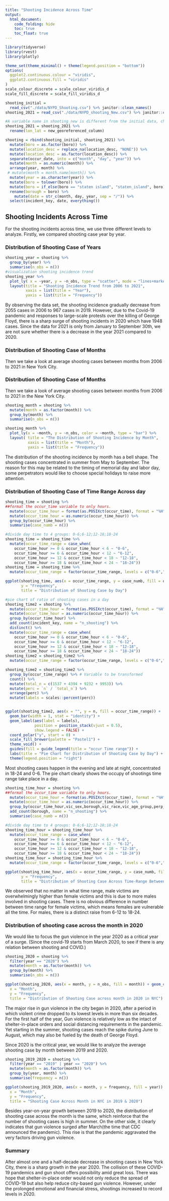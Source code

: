 ```yaml
---
title: "Shooting Incidence Across Time"
output: 
  html_document:
    code_folding: hide
    toc: true
    toc_float: true
---
```


```r
library(tidyverse)
library(rvest)
library(plotly)

theme_set(theme_minimal() + theme(legend.position = "bottom"))
options(
  ggplot2.continuous.colour = "viridis",
  ggplot2.continuous.fill = "viridis"
)
scale_colour_discrete = scale_colour_viridis_d
scale_fill_discrete = scale_fill_viridis_d
```


```r
shooting_initial = 
  read_csv("./data/NYPD_Shooting.csv") %>% janitor::clean_names()
shooting_2021 = read_csv("./data/NYPD_shooting_New.csv") %>% janitor::clean_names()

#A variable name in shooting_new is different from the initial data, change column name in order to merge the data frames
shooting_2021 = shooting_2021 %>% 
  rename(lon_lat = new_georeferenced_column)

shooting = rbind(shooting_initial, shooting_2021) %>% 
  mutate(boro = as.factor(boro)) %>%
  mutate(location_desc = replace_na(location_desc, "NONE")) %>%
  mutate(location_desc = as.factor(location_desc)) %>%
  separate(occur_date, into = c("month", "day", "year")) %>% 
  mutate(month = as.numeric(month)) %>% 
  arrange(year, month) %>% 
 # mutate(month = month.name[month]) %>% 
  mutate(year = as.character(year)) %>% 
  mutate(boro = tolower(boro)) %>% 
  mutate(boro = if_else(boro == "staten island", "staten_island", boro)) %>% 
  rename(borough = boro) %>% 
    mutate(date = str_c(month, day, year, sep = "/")) %>% 
  select(incident_key, date, everything())
```  



## Shooting Incidents Across Time

For the shooting incidents across time, we use three different levels to analyze. 
Firstly, we compared shooting case year by year.

### Distribution of Shooting Case of Years
```r
shooting_year = shooting %>%
  group_by(year) %>% 
  summarise(n_obs = n())
#visualization shooting incidence trend
shooting_year %>% 
  plot_ly( x = ~year, y = ~n_obs, type = "scatter", mode = "lines+markers") %>% 
  layout(title = "Shooting Incidence Trend from 2006 to 2021",
         xaxis = list(title = "Year"),
         yaxis = list(title = "Frequency"))
```
By observing the data set, the shooting incidence gradually decrease from 2055 cases in 2006 to 967 cases in 2019. However, due to the Covid-19 pandemic and responses to large-scale protests over the killing of George Floyd, there is a sharp surge of shooting incidents in 2020 which have 1948 cases. Since the data for 2021 is only from January to September 30th, we are not sure whether there is a decrease in the year 2021 compared to 2020.


### Distribution of Shooting Case of Months
Then we take a look at average shooting cases between months from 2006 to 2021 in New York City.

### Distribution of Shooting Case of Months
Then we take a look of average shooting cases between months from 2006 to 2021 in the New York City.
```r
shooting_month = shooting %>%
  mutate(month = as.factor(month)) %>% 
  group_by(month) %>% 
  summarise(n_obs = n())

shooting_month %>% 
  plot_ly(x = ~month, y = ~n_obs, color = ~month, type = "bar") %>% 
  layout( title = "The Distribution of Shooting Incidence by Month",
          xaxis = list(title = "Month"),
          yaxis = list(title = "Frequency"))
```

The distribution of the shooting incidence by month has a bell shape. The shooting cases concentrated in summer from May to September. The reason for this may be related to the timing of memorial day and labor day, some perpetrators would like to choose special holidays to raise more attention.



### Distribution of Shooting Case of Time Range Across day

```r
shooting_time = shooting %>% 
##format the occur_time variable to only hours.
  mutate(occur_time_hour = format(as.POSIXct(occur_time), format = "%H")) %>% 
  mutate(occur_time_hour = as.numeric(occur_time_hour)) %>% 
  group_by(occur_time_hour) %>% 
  summarise(case_numb = n())

#divide day time to 4 groups: 0-6;6-12;12-18;18-24
shooting_time = shooting_time %>% 
  mutate(occur_time_range = case_when(
    occur_time_hour >= 0 & occur_time_hour < 6 ~ "0-6",
    occur_time_hour >= 6 & occur_time_hour < 12 ~ "6-12",
    occur_time_hour >= 12 & occur_time_hour < 18 ~ "12-18",
    occur_time_hour >= 18 & occur_time_hour < 24 ~ "18-24"))
shooting_time = shooting_time %>% 
  mutate(occur_time_range = factor(occur_time_range, levels = c("0-6","6-12","12-18","18-24")))

ggplot(shooting_time, aes(x = occur_time_range, y = case_numb, fill = occur_time_range)) + geom_col(alpha = 1) + labs(x = "Occur Time Range",
       y = "Frequency",
       title = "Distribution of Shooting Case by Day")

#pie chart of ratio of shooting cases in a day
shooting_time2 = shooting %>% 
  mutate(occur_time_hour = format(as.POSIXct(occur_time), format = "%H")) %>% 
  mutate(occur_time_hour = as.numeric(occur_time_hour)) %>% 
  group_by(occur_time_hour) %>% 
  add_count(incident_key, name = "n_shooting") %>% 
  distinct() %>% 
  mutate(occur_time_range = case_when(
    occur_time_hour >= 0 & occur_time_hour < 6 ~ "0-6",
    occur_time_hour >= 6 & occur_time_hour < 12 ~ "6-12",
    occur_time_hour >= 12 & occur_time_hour < 18 ~ "12-18",
    occur_time_hour >= 18 & occur_time_hour < 24 ~ "18-24"))
shooting_time2 = shooting_time2 %>% 
  mutate(occur_time_range = factor(occur_time_range, levels = c("0-6","6-12","12-18","18-24"))) %>% add_count(occur_time_range, wt = n_shooting, name = "total_n_shooting")

shooting_time2 = shooting_time2 %>% 
  group_by(occur_time_range) %>% # Variable to be transformed
  count() %>% 
  mutate(total_n = c(1537 + 4394 + 9232 + 9953)) %>% 
  mutate(perc = `n` / `total_n`) %>% 
  arrange(perc) %>%
  mutate(labels = scales::percent(perc))


ggplot(shooting_time2, aes(x = "", y = n, fill = occur_time_range)) +
  geom_bar(width = 1, stat = "identity") + 
  geom_label(aes(label = labels),
             position = position_stack(vjust = 0.5),
             show.legend = FALSE) +
  coord_polar("y", start = 0) +
  scale_fill_brewer(palette = "Pastel1") +
  theme_void() +
  guides(fill = guide_legend(title = "occur Time range")) +
  labs(title = "Pie Chart for Distribution of Shooting Case by Day") +
  theme(legend.position = "right")
```

Most shooting cases happen in the evening and late at night, concentrated in 18-24 and 0-6. The pie chart clearly shows the occupy of shootings time range take place in a day.

```r
shooting_time_hour = shooting %>% 
##format the occur_time variable to only hours.
  mutate(occur_time_hour = format(as.POSIXct(occur_time), format = "%H")) %>% 
  mutate(occur_time_hour = as.numeric(occur_time_hour)) %>% 
  group_by(occur_time_hour,vic_sex,borough,vic_race,vic_age_group,perp_sex,perp_race) %>%
  add_count(borough, name = "n_shooting") %>%
  summarise(case_numb = n())

#divide day time to 4 groups: 0-6;6-12;12-18;18-24
shooting_time_hour = shooting_time_hour %>% 
  mutate(occur_time_range = case_when(
    occur_time_hour >= 0 & occur_time_hour < 6 ~ "0-6",
    occur_time_hour >= 6 & occur_time_hour < 12 ~ "6-12",
    occur_time_hour >= 12 & occur_time_hour < 18 ~ "12-18",
    occur_time_hour >= 18 & occur_time_hour < 24 ~ "18-24"))
shooting_time_hour = shooting_time_hour %>% 
  mutate(occur_time_range = factor(occur_time_range, levels = c("0-6","6-12","12-18","18-24")))

ggplot(shooting_time_hour, aes(x = occur_time_range, y = case_numb, fill = vic_sex)) + geom_bar(stat = "identity", position = position_dodge()) + labs(x = "Occur Time Range",
       y = "Frequency",
       title = "Distribution of Shooting Case Across Time-Range Between Vic_Sex")
```

We observed that no matter in what time range, male victims are overwhelmingly higher than female victims and this is due to more males involved in shooting cases. There is no obvious difference in number between time range for female victims, which means females are vulnerable all the time. For males, there is a distinct raise from 6-12 to 18-24.


### Distribution of shooting case across the month in 2020
We would like to focus the gun violence in the year 2020 as a critical year of a surge. (Since the covid-19 starts from March 2020, to see if there is any relation between shooting and COVID.)
```r
shooting_2020 = shooting %>%
  filter(year == "2020") %>% 
  mutate(month = as.factor(month)) %>% 
  group_by(month) %>% 
  summarise(n_obs = n())

ggplot(shooting_2020, aes(x = month, y = n_obs, fill = month)) + geom_col(alpha = 1) + labs(
  x = "Month",
  y = "Frequency",
  title = "Distribution of Shooting Case across month in 2020 in NYC")

```
The major rise in gun violence in the city began in 2020, after a period in which violent crime dropped to its lowest levels in more than six decades. For the first half of the year, Gun violence is relatively low as the intact of shelter-in-place orders and social distancing requirements in the pandemic. Yet starting in the summer, shooting cases reach the spike during June to August, which may also be fueled by the death of George Floyd. 

Since 2020 is the critical year, we would like to analyze the average shooting case by month between 2019 and 2020.
```r
shooting_2019_2020 = shooting %>%
  filter(year == "2019" | year == "2020") %>% 
  mutate(month = as.factor(month)) %>% 
  group_by(year, month) %>% 
  summarise(frequency = n())

ggplot(shooting_2019_2020, aes(x = month, y = frequency, fill = year)) + geom_bar(stat = "identity", position = position_dodge(), alpha = 0.75)  + labs(
  x = "Month",
  y = "Frequency",
  title = "Shooting Case Across Month in NYC in 2019 & 2020")
```

Besides year-on-year growth between 2019 to 2020, the distribution of shooting case across the month is the same, which reinforce that the number of shooting cases is high in summer. On the other side, it clearly indicates that gun violence surged after March(the time that CDC announced the pandemic). This rise is that the pandemic aggravated the very factors driving gun violence. 

### Summary

After almost one and a half-decade decrease in shooting cases in New York City, there is a sharp growth in the year 2020. The collision of these COVID-19 pandemics and gun shoot offers possibility amid great loss. There was hope that shelter-in-place order would not only reduce the spread of COVID-19 but also help reduce city-based gun violence. However, under the prolonged emotional and financial stress, shootings increased to record levels in 2020.